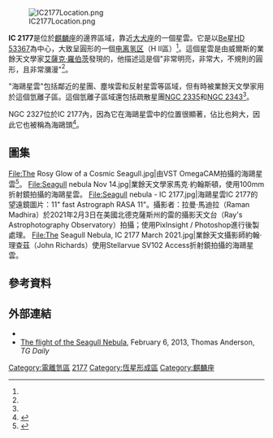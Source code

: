 {{NoteTA
|1=zh-tw:氫離子區;zh-cn:电离氢区
}}

{{Short description|麒麟座區域內的一個星雲}}
{{Infobox nebula
| name      = IC 2177
| image     = Seagull Nebula.jpg
| caption   =由[[MPG/ESO望遠鏡|MPG/ESO望遠鏡]]上的廣視場成像儀產生的IC 2177的詳細影像<ref name=eso1237>{{cite news|title=The Rich Colours of a Cosmic Seagull|url=http://www.eso.org/public/news/eso1237/|access-date=27 September 2012|newspaper=ESO Press Release}}</ref>。 
| credit    = [[ESO|ESO]]
| type      = 氫離子區
| epoch     = [[J2000|J2000]]
| ra        = {{RA|07|04|25}}<ref name=simbad/>
| dec       = {{DEC|−10|27|18}}<ref name=simbad/>
| dist_ly   = 3,650<ref name=basi34_2_111/>
| dist_pc   = 1,120
| appmag_v  = 15.23<ref name="ned">{{cite web| title=NASA/IPAC Extragalactic Database | url=http://ned.ipac.caltech.edu/byname?objname=IC%202177 |website=ned.ipac.caltech.edu | access-date=2018-12-29 }}</ref>
| size_v    = 
| constellation  = [[麒麟座|麒麟座]]
| radius_ly =
| absmag_v  =
| notes     =
| names     = GUM 1、IC 2177、Sh2-292<ref name=simbad/>
}}

[[File:IC2177Location.png|thumb]]

'''IC 2177'''是位於[[麒麟座|麒麟座]]的邊界區域，靠近[[大犬座|大犬座]]的一個星雲。它是以[[Be星|Be星]][[HD_53367|HD 53367]]為中心，大致呈圓形的一個[[电离氢区|电离氢区]]（H II區）<ref name=gregorio_hetem2008/>。這個星雲是由威爾斯的業餘天文學家[[艾薩克·羅伯茨|艾薩克·羅伯茨]]發現的，他描述這是個"非常明亮，非常大，不規則的圓形，且非常瀰漫"<ref name=omeara2007/>。

"海鷗星雲"包括鄰近的星團、塵埃雲和反射星雲等區域，但有時被業餘天文學家用於這個氫離子區。這個氫離子區域還包括疏散星團[[NGC_2335|NGC 2335]]和[[NGC_2343|NGC 2343]]<ref name=monks2010/>。

NGC 2327位於IC 2177內，因為它在海鷗星雲中的位置很顯著，佔比也夠大，因此它也被稱為海鷗頭<ref>{{Cite web|url=http://www.skyfactory.org/ic2177/index.php|title=NGC 2327 and the Seagull Nebula IC 2177|website=www.skyfactory.org|access-date=2019-03-09}}</ref>。

== 圖集 ==
<gallery>
File:The Rosy Glow of a Cosmic Seagull.jpg|由VST OmegaCAM拍攝的海鷗星雲<ref>{{cite web |title=Anatomy of a Cosmic Seagull - ESO's VST captures a celestial gull in flight |url=https://www.eso.org/public/news/eso1913/ |website=www.eso.org |access-date=9 August 2019 |language=en}}</ref>。
File:Seagull nebula Nov 14.jpg|業餘天文學家馬克·約翰斯頓，使用100mm折射鏡拍攝的海鷗星雲。
File:Seagull nebula - IC 2177.jpg|海鷗星雲IC 2177的望遠鏡圖片：11" fast Astrograph RASA 11"。攝影者：拉曼·馬迪拉（Raman Madhira）於2021年2月3日在美國北德克薩斯州的雷的攝影天文台（Ray's Astrophotography Observatory）拍攝；使用PixInsight / Photoshop進行後製處理。
File:The Seagull Nebula, IC 2177 March 2021.jpg|業餘天文攝影師約翰·理查茲（John Richards）使用Stellarvue SV102 Access折射鏡拍攝的海鷗星雲。
</gallery>

== 參考資料 ==
{{Reflist|refs=

<ref name=simbad>{{cite web | title=IC 2177 -- HII (ionized) region  | work=SIMBAD | publisher=[[Centre_de_Données_astronomiques_de_Strasbourg|Centre de Données astronomiques de Strasbourg]] | url=http://simbad.u-strasbg.fr/simbad/sim-id?Ident=IC+2177 | access-date=2012-02-15 }}</ref>

<ref name=gregorio_hetem2008>{{cite book | chapter=The Canis Major Star Forming Region | last=Gregorio-Hetem | first=J. | title=Handbook of Star Forming Regions | volume=2 | series=The Southern Sky ASP Monograph Publications | editor=Bo Reipurth |date=December 2008 | bibcode=2008hsf2.book....1G }}</ref>

<ref name=omeara2007>{{cite book | first=Stephen James | last=O'Meara | date=2007 | page=200–201 | title=Hidden treasures | series=Deep-sky companions | publisher=[[Cambridge_University_Press|Cambridge University Press]] | isbn=978-0-521-83704-0 }}</ref>

<ref name=basi34_2_111>{{cite journal | last=Ogura | first=Katsuo | title=Star formation associated with H II regions | journal=Bulletin of the Astronomical Society of India | volume=34 | issue=2 | page=111 |date=March 2006 | bibcode=2006BASI...34..111O }}</ref>

<ref name=monks2010>{{cite book | first=Neale | last=Monks | page=[https://archive.org/details/gototelescopesun00monk/page/n68 48] | title=Go-To Telescopes Under Suburban Skies | url=https://archive.org/details/gototelescopesun00monk | url-access=limited | series=Patrick Moore's Practical Astronomy Series | publisher=Springer | date=2010 | isbn=978-1-4419-6850-0 }}</ref>

}}

== 外部連結 ==
{{commons category}}
* {{APOD | title=The Seagull Nebula | date=March 27, 2009}}
* [http://www.tgdaily.com/space-features/69313-the-flight-of-the-seagull-nebula The flight of the Seagull Nebula], February 6, 2013, Thomas Anderson, ''TG Daily''

{{RCW}}
{{Sh2 objects}}

[[Category:電離氫區|Category:電離氫區]]
[[Category:IC天體|2177]]
[[Category:恆星形成區|Category:恆星形成區]]
[[Category:麒麟座|Category:麒麟座]]